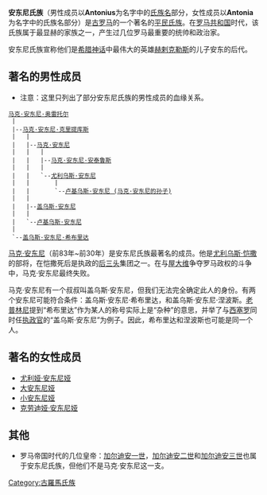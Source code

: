 {{unreferenced|time=2013-1-21}}
{{noteTA
|1=zh-cn:娅;zh-tw:亞;
|2=zh-cn:克劳迪娅;zh-tw:克勞蒂亞;
}}
'''安东尼氏族'''（男性成员以'''Antonius'''为名字中的[[氏族名|氏族名]]部分，女性成员以'''Antonia'''为名字中的氏族名部分）是[[古罗马|古罗马]]的一个著名的[[平民氏族|平民氏族]]。在[[罗马共和国|罗马共和国]]时代，该氏族属于最显赫的家族之一，产生过几位罗马最重要的统帅和政治家。

安东尼氏族宣称他们是[[希腊神话|希腊神话]]中最伟大的英雄[[赫剌克勒斯|赫剌克勒斯]]的儿子安东的后代。 

==著名的男性成员==

*注意：这里只列出了部分安东尼氏族的男性成员的血缘关系。

 [[马克·安东尼·奥雷托尔|马克·安东尼·奥雷托尔]] 
  |
  |--[[马克·安东尼·克里提库斯|马克·安东尼·克里提库斯]] 
  |   |
  |   |--[[马克·安东尼|马克·安东尼]]
  |   |   |
  |   |   |--[[马克·安东尼·安泰鲁斯|马克·安东尼·安泰鲁斯]]
  |   |   |
  |   |   `--[[尤利乌斯·安东尼|尤利乌斯·安东尼]]
  |   |       |
  |   |       `--[[卢基乌斯·安东尼_(马克·安东尼的孙子)|卢基乌斯·安东尼 (马克·安东尼的孙子)]]
  |   |
  |   |--[[盖乌斯·安东尼|盖乌斯·安东尼]]
  |   |
  |   `--[[卢基乌斯·安东尼|卢基乌斯·安东尼]] 
  |
  `--[[盖乌斯·安东尼·希布里达|盖乌斯·安东尼·希布里达]]

[[马克·安东尼|马克·安东尼]]（前83年~前30年）是安东尼氏族最著名的成员。他是[[尤利乌斯·恺撒|尤利乌斯·恺撒]]的部将，在恺撒死后是执政的[[后三头|后三头]]集团之一。在与[[屋大维|屋大维]]争夺罗马政权的斗争中，马克·安东尼最终失败。

马克·安东尼有一个叔叔叫盖乌斯·安东尼，但我们无法完全确定此人的身份。有两个安东尼可能符合条件：盖乌斯·安东尼·希布里达，和盖乌斯·安东尼·涅波斯。[[老普林尼|老普林尼]]提到“希布里达”作为某人的称号实际上是“杂种”的意思，并举了与[[西塞罗|西塞罗]]同时任[[执政官|执政官]]的“盖乌斯·安东尼”为例子。因此，希布里达和涅波斯也可能是同一个人。

==著名的女性成员==

*[[尤利娅·安东尼娅|尤利娅·安东尼娅]]
*[[大安东尼娅|大安东尼娅]]
*[[小安东尼娅|小安东尼娅]]
*[[克劳迪娅·安东尼娅|克劳迪娅·安东尼娅]]

==其他==

*罗马帝国时代的几位皇帝：[[加尔迪安一世|加尔迪安一世]]，[[加尔迪安二世|加尔迪安二世]]和[[加尔迪安三世|加尔迪安三世]]也属于安东尼氏族，但他们不是马克·安东尼这一支。

[[Category:古羅馬氏族|Category:古羅馬氏族]]
